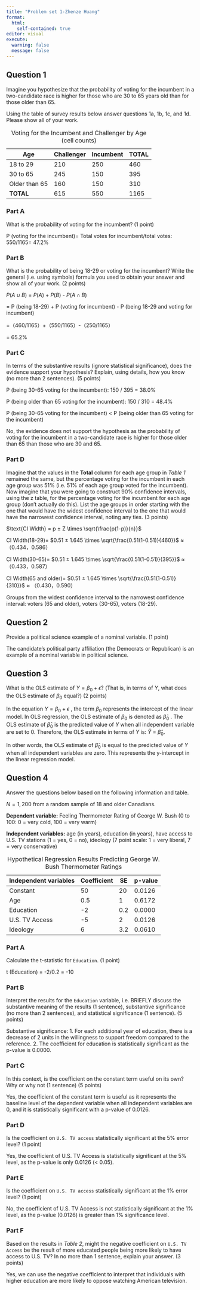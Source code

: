 ```yaml
---
title: "Problem set 1-Zhenze Huang"
format: 
  html:
    self-contained: true
editor: visual
execute: 
  warning: false
  message: false
---
```


## Question 1

Imagine you hypothesize that the probability of voting for the incumbent in a two-candidate race is higher for those who are 30 to 65 years old than for those older than 65.

Using the table of survey results below answer questions 1a, 1b, 1c, and 1d. Please show all of your work.

| Age           | Challenger | Incumbent | TOTAL |
|---------------|------------|-----------|-------|
| 18 to 29      | 210        | 250       | 460   |
| 30 to 65      | 245        | 150       | 395   |
| Older than 65 | 160        | 150       | 310   |
| **TOTAL**     | 615        | 550       | 1165  |

: Voting for the Incumbent and Challenger by Age (cell counts)

### Part A

What is the probability of voting for the incumbent? (1 point)

P (voting for the incumbent)= Total votes for incumbent/total votes: 550/1165= 47.2%

### Part B

What is the probability of being 18-29 or voting for the incumbent? Write the general (i.e. using symbols) formula you used to obtain your answer and show all of your work. (2 points)

$P(A ∪ B)$ = $P(A)$ + $P(B)$ - $P(A ∩ B)$

= P (being 18-29) + P (voting for incumbent) - P (being 18-29 and voting for incumbent)

=（460/1165）+（550/1165）-（250/1165）

= 65.2%

### Part C

In terms of the substantive results (ignore statistical significance), does the evidence support your hypothesis? Explain, using details, how you know (no more than 2 sentences). (5 points)

P (being 30-65 voting for the incumbent): 150 / 395 = 38.0%

P (being older than 65 voting for the incumbent): 150 / 310 = 48.4%

P (being 30-65 voting for the incumbent) \< P (being older than 65 voting for the incumbent)

No, the evidence does not support the hypothesis as the probability of voting for the incumbent in a two-candidate race is higher for those older than 65 than those who are 30 and 65.

### Part D

Imagine that the values in the **Total** column for each age group in *Table 1* remained the same, but the percentage voting for the incumbent in each age group was 51% (i.e. 51% of each age group voted for the incumbent). Now imagine that you were going to construct 90% confidence intervals, using the z table, for the percentage voting for the incumbent for each age group (don’t actually do this). List the age groups in order starting with the one that would have the widest confidence interval to the one that would have the narrowest confidence interval, noting any ties. (3 points)

$\text{CI Width} = p ± Z \times \sqrt{\frac{p(1-p)}{n}}$

CI Width(18-29)= $0.51 ± 1.645 \times \sqrt{\frac{0.51(1-0.51)}{460}}$ $≈$ （0.434，0.586）

CI Width(30-65)= $0.51 ± 1.645 \times \sqrt{\frac{0.51(1-0.51)}{395}}$ $≈$ （0.433，0.587）

CI Width(65 and older)= $0.51 ± 1.645 \times \sqrt{\frac{0.51(1-0.51)}{310}}$ $≈$ （0.430，0.590）

Groups from the widest confidence interval to the narrowest confidence interval: voters (65 and older), voters (30-65), voters (18-29).

## Question 2

Provide a political science example of a nominal variable. (1 point)

The candidate's political party affiliation (the Democrats or Republican) is an example of a nominal variable in political science.

## Question 3

What is the OLS estimate of $Y = \beta_0 + \epsilon$? (That is, in terms of $Y$, what does the OLS estimate of $\beta_0$ equal?) (2 points)

In the equation $Y = \beta_0 + \epsilon$ , the term $\beta_0$ represents the intercept of the linear model. In OLS regression, the OLS estimate of $\beta_0$ is denoted as $\hat{\beta}_0$ . The OLS estimate of $\hat{\beta}_0$ is the predicted value of $Y$ when all independent variable are set to 0. Therefore, the OLS estimate in terms of $Y$ is: $\hat{Y}$ = $\hat{\beta}_0$.

In other words, the OLS estimate of $\hat{\beta}_0$​ is equal to the predicted value of $Y$ when all independent variables are zero. This represents the y-intercept in the linear regression model.

## Question 4

Answer the questions below based on the following information and table.

$N = 1,200$ from a random sample of 18 and older Canadians.

**Dependent variable:** Feeling Thermometer Rating of George W. Bush (0 to 100: 0 = very cold, 100 = very warm)

**Independent variables:** age (in years), education (in years), have access to U.S. TV stations (1 = yes, 0 = no), ideology (7 point scale: 1 = very liberal, 7 = very conservative)

| Independent variables | Coefficient | SE  | p-value |
|-----------------------|-------------|-----|---------|
| Constant              | 50          | 20  | 0.0126  |
| Age                   | 0.5         | 1   | 0.6172  |
| Education             | -2          | 0.2 | 0.0000  |
| U.S. TV Access        | -5          | 2   | 0.0126  |
| Ideology              | 6           | 3.2 | 0.0610  |

: Hypothetical Regression Results Predicting George W. Bush Thermometer Ratings

### Part A

Calculate the t-statistic for `Education`. (1 point)

t (Education) = -2/0.2 = -10

### Part B

Interpret the results for the `Education` variable, i.e. BRIEFLY discuss the substantive meaning of the results (1 sentence), substantive significance (no more than 2 sentences), and statistical significance (1 sentence). (5 points)

Substantive significance: 1. For each additional year of education, there is a decrease of 2 units in the willingness to support freedom compared to the reference. 2. The coefficient for education is statistically significant as the p-value is 0.0000.

### Part C

In this context, is the coefficient on the constant term useful on its own? Why or why not (1 sentence) (5 points)

Yes, the coefficient of the constant term is useful as it represents the baseline level of the dependent variable when all independent variables are 0, and it is statistically significant with a p-value of 0.0126.

### Part D

Is the coefficient on `U.S. TV access` statistically significant at the 5% error level? (1 point)

Yes, the coefficient of U.S. TV Access is statistically significant at the 5% level, as the p-value is only 0.0126 (\< 0.05).

### Part E

Is the coefficient on `U.S. TV access` statistically significant at the 1% error level? (1 point)

No, the coefficient of U.S. TV Access is not statistically significant at the 1% level, as the p-value (0.0126) is greater than 1% significance level.

### Part F

Based on the results in *Table 2*, might the negative coefficient on `U.S. TV Access` be the result of more educated people being more likely to have access to U.S. TV? In no more than 1 sentence, explain your answer. (3 points)

Yes, we can use the negative coefficient to interpret that individuals with higher education are more likely to oppose watching American television.
